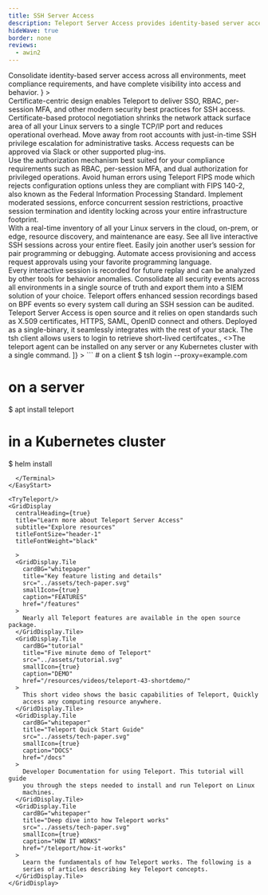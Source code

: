 ```yaml
---
title: SSH Server Access
description: Teleport Server Access provides identity-based server access across all environments
hideWave: true
border: none
reviews:
  - awin2
---
```



<Section bg="grayWave">
  <AnimationHeader
    title="Teleport Server Access"
    subtitle="Teleport Access Plane"
    description={
      <>
        Consolidate identity-based server access across all environments, meet
        compliance requirements, and have complete visibility into access and
        behavior.
      </>
    }
  >
  <TerminalAnimation text="server"/>
  </AnimationHeader>
  <AnnouncementBar />
</Section>
<Section bg="waveLight">
  <ProductBanner
    imgPosition="right"
    title="Easily secure your servers using security best practices"
    subtitle="For DevSecOps"
    src="../assets/server-access.png"
    alt="a diagram of server architecture"
    description="Teleport delivers industry best practices for SSH access with minimal configuration. Easily enforce MFA, RBAC, and SSO using identity-based short-lived certificates and leave SSH keys behind."
  >
    <ProductBanner.Item title="Certificate-based access">
      Certificate-centric design enables Teleport to deliver SSO, RBAC, per-session MFA, and other modern security best practices for SSH access.
    </ProductBanner.Item>
    <ProductBanner.Item title="TLS routing">
      Certificate-based protocol negotiation shrinks the network attack surface area of all your Linux servers to a single TCP/IP port and reduces operational overhead.
    </ProductBanner.Item>
    <ProductBanner.Item title="Access Requests">
      Move away from root accounts with just-in-time SSH privilege escalation for administrative tasks. Access requests can be approved via Slack or other supported plug-ins.
    </ProductBanner.Item>
  </ProductBanner>
</Section>

<Section bg="grayWave">
  <ProductBanner
    imgPosition="left"
    title="Meet compliance requirements"
    subtitle="For Compliance-Minded Engineers"
    src="../assets/meet_compliance_requirements@2x.png"
    alt="a diagram of server architecture"
    description="Teleport was designed to continuously maintain compliance and pass audits with minimal configuration. The supported standards include SOC2, FedRAMP, HIPAA, ISO 27001, PCI and more."
  >
    <ProductBanner.Item title="Advanced authorization">
      Use the authorization mechanism best suited for your compliance requirements such as RBAC, per-session MFA, and dual authorization for privileged operations.
    </ProductBanner.Item>
    <ProductBanner.Item title="FIPS mode">
      Avoid human errors using Teleport FIPS mode which rejects configuration options unless they are compliant with FIPS 140-2, also known as the Federal Information Processing Standard.
    </ProductBanner.Item>
    <ProductBanner.Item title="Session controls">
      Implement moderated sessions, enforce concurrent session restrictions, proactive session termination and identity locking across your entire infrastructure footprint.
    </ProductBanner.Item>
  </ProductBanner>
</Section>
<Section bg="wavelight">
  <ProductBanner
    imgPosition="right"
    title="Access that doesn't get in the way"
    subtitle="For Developers"
    src="../assets/globe-laptop-image@2x-right-side.png"
    alt="a diagram of server architecture"
    description="Designed for cloud-native workloads across multiple environments, Teleport works with existing CI/CD solutions, in a terminal, and in a browser. SSH permissions are always in sync with other layers of your stack removing the need to juggle shared secrets, or hop between VPNs and multiple access points."
  >
    <ProductBanner.Item title="Live server inventory">
      With a real-time inventory of all your Linux servers in the cloud, on-prem, or edge, resource discovery, and maintenance are easy.
    </ProductBanner.Item>
    <ProductBanner.Item title="Shared sessions">
      See all live interactive SSH sessions across your entire fleet. Easily join another user’s session for pair programming or debugging.
    </ProductBanner.Item>
    <ProductBanner.Item title="Access as code">
      Automate access provisioning and access request approvals using your favorite programming language.
    </ProductBanner.Item>
  </ProductBanner>
</Section>
<Section bg="grayWave">
  <ProductBanner
    imgPosition="left"
    title="Complete visibility into access and behavior"
    subtitle="For Security Professionals"
    src="../assets/complete-visibility.png"
    alt="a diagram of server architecture"
    description="Teleport provides a live view and an audit log for server sessions, filesystem changes, data transfers, command executions, and other security events making it easy to see what’s happening and who is responsible."
  >
    <ProductBanner.Item title="Session Recording">
      Every interactive session is recorded for future replay and can be
      analyzed by other tools for behavior anomalies.
    </ProductBanner.Item>
    <ProductBanner.Item title="Unified audit log">
      Consolidate all security events across all environments in a single source of truth and export them into a SIEM solution of your choice.
    </ProductBanner.Item>
    <ProductBanner.Item title="Kernel level logging">
      Teleport offers enhanced session recordings based on BPF events so every system call during an SSH session can be audited.
    </ProductBanner.Item>
  </ProductBanner>
</Section>
<Section bg="grayGradient">
  <Feedback reviews={meta.reviews} />
</Section>

<VideoBanner title="Demo Video" videoId="tUXYtwP-Kvw" />
<WorksWith title="Works with everything you have">
  Teleport Server Access is open source and it relies on open standards such as
  X.509 certificates, HTTPS, SAML, OpenID connect and others. Deployed as a
  single-binary, it seamlessly integrates with the rest of your stack.
</WorksWith>
<EasyStart
  description="Teleport is easy to deploy and use. We believe that simplicity and good user experience are key to first-class security."
  listDescription="Teleport consists of just two binaries."
  listItems={[
    <>The <span style={{color: "#512FC9", fontFamily: "Ubuntu Mono"}}>tsh</span> client allows users to login to retrieve short-lived certifcates.</>,
    <>The <span style={{color: "#512FC9", fontFamily: "Ubuntu Mono"}}>teleport</span> agent can be installed on any server or any Kubernetes cluster with a single command.</>
  ]}
>
  <Terminal>
```
# on a client
$ tsh login --proxy=example.com

# on a server
$ apt install teleport

# in a Kubernetes cluster
$ helm install
```
  </Terminal>
</EasyStart>

<TryTeleport/>
<GridDisplay
  centralHeading={true}
  title="Learn more about Teleport Server Access"
  subtitle="Explore resources"
  titleFontSize="header-1"
  titleFontWeight="black"

  >
  <GridDisplay.Tile
    cardBG="whitepaper"
    title="Key feature listing and details"
    src="../assets/tech-paper.svg"
    smallIcon={true}
    caption="FEATURES"
    href="/features"
  >
    Nearly all Teleport features are available in the open source package.
  </GridDisplay.Tile>
  <GridDisplay.Tile
    cardBG="tutorial"
    title="Five minute demo of Teleport"
    src="../assets/tutorial.svg"
    smallIcon={true}
    caption="DEMO"
    href="/resources/videos/teleport-43-shortdemo/"
  >
    This short video shows the basic capabilities of Teleport, Quickly
    access any computing resource anywhere.
  </GridDisplay.Tile>
  <GridDisplay.Tile
    cardBG="whitepaper"
    title="Teleport Quick Start Guide"
    src="../assets/tech-paper.svg"
    smallIcon={true}
    caption="DOCS"
    href="/docs"
  >
    Developer Documentation for using Teleport. This tutorial will guide
    you through the steps needed to install and run Teleport on Linux
    machines.
  </GridDisplay.Tile>
  <GridDisplay.Tile
    cardBG="whitepaper"
    title="Deep dive into how Teleport works"
    src="../assets/tech-paper.svg"
    smallIcon={true}
    caption="HOW IT WORKS"
    href="/teleport/how-it-works"
  >
    Learn the fundamentals of how Teleport works. The following is a
    series of articles describing key Teleport concepts.
  </GridDisplay.Tile>
</GridDisplay>
